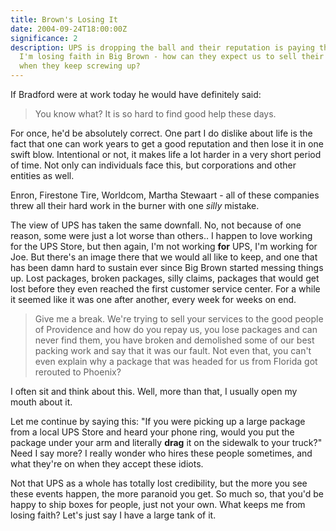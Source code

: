 ```yaml
---
title: Brown's Losing It
date: 2004-09-24T18:00:00Z
significance: 2
description: UPS is dropping the ball and their reputation is paying the price.
  I'm losing faith in Big Brown - how can they expect us to sell their services
  when they keep screwing up?
---
```


If Bradford were at work today he would have definitely said:

> You know what? It is so hard to find good help these days.

For once, he'd be absolutely correct. One part I do dislike about life is the fact that one can work years to get a good reputation and then lose it in one swift blow. Intentional or not, it makes life a lot harder in a very short period of time. Not only can individuals face this, but corporations and other entities as well.

Enron, Firestone Tire, Worldcom, Martha Stewaart - all of these companies threw all their hard work in the burner with one _silly_ mistake.

The view of UPS has taken the same downfall. No, not because of one reason, some were just a lot worse than others.. I happen to love working for the UPS Store, but then again, I'm not working **for** UPS, I'm working for Joe. But there's an image there that we would all like to keep, and one that has been damn hard to sustain ever since Big Brown started messing things up. Lost packages, broken packages, silly claims, packages that would get lost before they even reached the first customer service center. For a while it seemed like it was one after another, every week for weeks on end.

> Give me a break. We're trying to sell your services to the good people of Providence and how do you repay us, you lose packages and can never find them, you have broken and demolished some of our best packing work and say that it was our fault. Not even that, you can't even explain why a package that was headed for us from Florida got rerouted to Phoenix?

I often sit and think about this. Well, more than that, I usually open my mouth about it.

Let me continue by saying this: "If you were picking up a large package from a local UPS Store and heard your phone ring, would you put the package under your arm and literally **drag** it on the sidewalk to your truck?" Need I say more? I really wonder who hires these people sometimes, and what they're on when they accept these idiots.

Not that UPS as a whole has totally lost credibility, but the more you see these events happen, the more paranoid you get. So much so, that you'd be happy to ship boxes for people, just not your own. What keeps me from losing faith? Let's just say I have a large tank of it.
